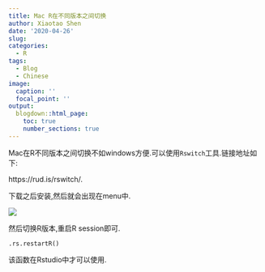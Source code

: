 ```yaml
---
title: Mac R在不同版本之间切换
author: Xiaotao Shen
date: '2020-04-26'
slug: 
categories:
  - R
tags:
  - Blog
  - Chinese
image:
  caption: ''
  focal_point: ''
output:
  blogdown::html_page:
    toc: true
    number_sections: true
---
```



Mac在R不同版本之间切换不如windows方便.可以使用`Rswitch`工具.链接地址如下:

https://rud.is/rswitch/.

下载之后安装,然后就会出现在menu中.

![](Screen Shot 2020-04-26 at 10.54.45 PM.png)

然后切换R版本,重启R session即可.

```
.rs.restartR()
```

该函数在Rstudio中才可以使用.